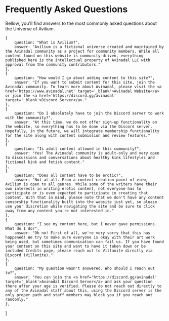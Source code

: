 
# Frequently Asked Questions
Bellow, you'll find answers to the most commonly asked questions about the Universe of Avilium.

    {
        question: "What is Avilium?",
        answer: "Avilium is a fictional universe created and maintained by the Avinadal community as a project for community members. While all content found on this website is community-driven, everything published here is the intellectual property of Avinadal LLC with approval from the community contributors."
    },
    {
        question: "How would I go about adding content to this site?",
        answer: "If you want to submit content for this site, join the Avinadal community. To learn more about Avinadal, please visit the <a href='https://www.avinadal.net' target='_blank'>Avinadal Website</a> or join the <a href='https://discord.gg/avinadal' target='_blank'>Discord Server</a>."
    },
    {
        question: "Do I absolutely have to join the Discord server to work with the community?",
        answer: "At this time, we do not offer sign-up functionality on the website, so everything has to be done via the Discord server. Hopefully, in the future, we will integrate membership functionality for the site along with content submission and review features."
    },
    {
        question: "Is adult content allowed in this community?",
        answer: "Yes! The Avinadal community is adult-only and very open to discussions and conversations about healthy kink lifestyles and fictional kink and fetish content."
    },
    {
        question: "Does all content have to be erotic?",
        answer: "Not at all. From a content-creation point of view, Avilium is open to all genres. While some of the writers have their own interests in writing erotic content, not everyone has to participate or is even expected to participate in creating that content. With that in mind, please note that we don't have any content censorship functionality built into the website just yet, so please use your discretion while navigating the site and be sure to click away from any content you're not interested in."
    },
    {
        question: "I see my content here, but I never gave permissions. What do I do?",
        answer: "Oh no! First of all, we're very sorry that this has happened! We try to make sure everyone is okay with their art work being used, but sometimes communication can fail us. If you have found your content on this site and want to have it taken down or be included Credits page, please reach out to Villanite directly via Discord (Villanite)."
    },
    {
        question: "My question wasn't answered. Who should I reach out to?",
        answer: "You can join the <a href='https://discord.gg/avinadal' target='_blank'>Avinadal Discord Server</a> and ask your question there after your age is verified. Please do not reach out directly to any of the Avinadal staff about this, using the Discord server is the only proper path and staff members may block you if you reach out randomly."
    },
]

<FAQStructuredData faqs={faqs} />


